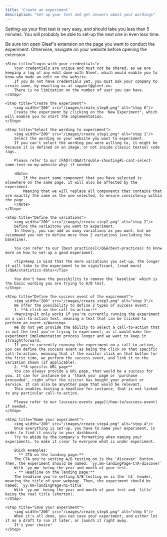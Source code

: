 ```yaml
---
title: 'Create an experiment'
description: "Set-up your test and get answers about your wordings"
---
```


Setting-up your first test is very easy, and should take you less than 5 minutes.
You will probably be able to set-up the next one in even less time.

<Steps>
    <Step title="Open Gleef's extension on the page">
        Be sure ton open Gleef's extension on the page you want to conduct the experiment.
        Otherwise, navigate on your website before opening the extension.
    </Step>

    <Step title="Login with your credentials">
        Your credentials are unique and must not be shared, as we are keeping a log of any edit done with Gleef, which would enable you to know who made an edit on the website.
        If you do not have credentials yet, you must ask your company to create some, by emailing us at support@gleef.eu.
        There is no limitation on the number of user you can have.
    </Step>

    <Step title="Create the experiment">
        <img width="200" src="/images/create_step0.png" alt="step 0"/>
        Create the experiment by clicking on the 'New Experiment", which will enable you to start the implementation.
    </Step>

    <Step title="Select the wording to experiment">
        <img width="200" src="/images/create_step1.png" alt="step 1"/>
        Select the wording on your website you want to experiment.
        If you can't select the wording you were willing to, it might be because it is defined on an image, or not inside classic textual code tags.
        
        Please refer to our [FAQ](/Q&A/trouble-shooting#i-cant-select-some-text-on-my-website-why) if needed.
    
        <Note>
            If the exact same component that you have selected is elsewhere on the same page, it will also be affected by the experiment.
            Meaning that we will replace all components that contains that are exactly the same as the one selected, to ensure consistency within the page.
        </Note>
    </Step>

    <Step title="Define the variations">
        <img width="200" src="/images/create_step2.png" alt="step 2"/>
        Define the variaitons you want to experiment.
        In theory, you can add as many variations as you want, but we recommand you not to define more than 2 variations (excluding the baseline).

        You can refer to our [best practices](/Q&A/best-practices) to know more on how to set-up a good experiment.

        <Tip>Keep in mind that the more variations you set-up, the longer it will take to the experiment to be significant, [read more](/Q&A/statistics-data)</Tip>

        You don't have the possibility to remove the `baseline` which is the basic wording you are trying to A/B test.
    </Step>

    <Step title="Define the success event of the expirement">
        <img width="200" src="/images/create_step3.png" alt="step 3"/>
        We offer the possibility to define 2 types of success event:
        1. **A click on the call-to-action:**
        <Warning>It only works if you're currently running the experiment on a call-to-action text, meaning a text that can be clicked to perform an event.</Warning>
        We do not yet provide the ability to select a call-to-action that is not the text you're trying to experiment, as it would make the experiment implementation process longer and we want to keep it straightforward.
        If you're currently running the experiment on a call-to-action, you can define the success event as being the click on that specific call-to-action, meaning that if the visitor click on that button for the first time, we perform the success event, and link it to the variation shown (if applicable).
        2. **A specific URL page**
        You can always provide a URL page, that would be a success for you. It can for instance be a 'thank you' page or 'purchase proceeded', right after the visitor has bought your product or service. It can also be anyother page that would be relevant.
        This enables testing a headline for instance, that is not linked to any particular call-to-action.
        
        Please refer to our [success-events page](/how-to/success-event) if needed.    
    </Step>

    <Step title="Name your experiment">
        <img width="200" src="/images/create_step4.png" alt="step 4"/>
        Once everything is set-up, you have to name your experiment, in order to find it easily in your dashboard.
        Try to abide by the company's formatting when naming your experiments, to make it clear to everyone what is under experiment.

        Quick examples:
        - ** CTA on the landing page:**
        The CTA you're setting A/B testing on is the `discover` button. Then, the experiment should be named: `yy.mm-landingPage-CTA-discover`
        With `yy.mm` being the year and month of your test.
        - ** Headline on the landing page:**
        The headline you're setting A/B testing on is the `h1` header, meaning the title of your webpage. Then, the experiment should be named: `yy.mm-landingPage-h1-title`
        With `yy.mm` being the year and month of your test and `title` being the real title (shorten).
    </Step>

    <Step title="Save your experiment">
        <img width="200" src="/images/create_step5.png" alt="step 5"/>
        When it's all done, you can save your experiment, and either let it as a draft to run it later, or launch it right away.
        It's your choice!
    </Step>
</Steps>